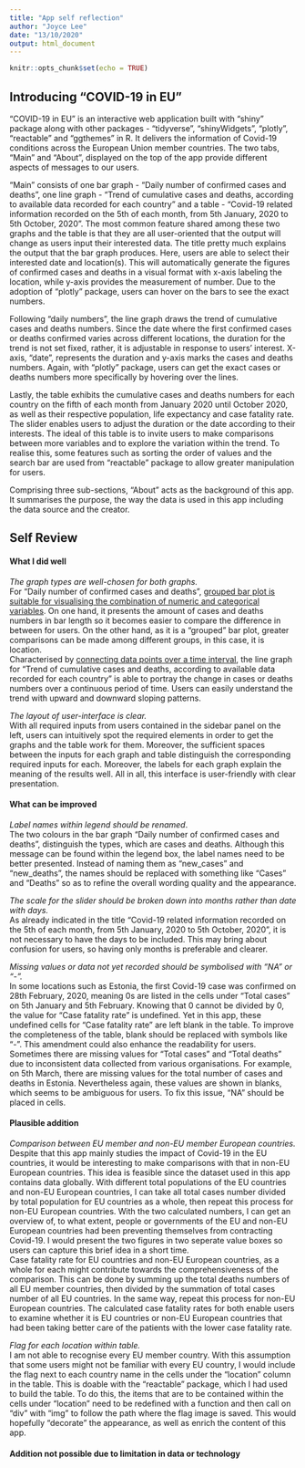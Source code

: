 ```yaml
---
title: "App self reflection"
author: "Joyce Lee"
date: "13/10/2020"
output: html_document
---
```


```r
knitr::opts_chunk$set(echo = TRUE)
```

## Introducing "COVID-19 in EU"
“COVID-19 in EU” is an interactive web application built with “shiny” package along with other packages - “tidyverse”, “shinyWidgets”, “plotly”, “reactable” and “ggthemes” in R. It delivers the information of Covid-19 conditions across the European Union member countries. The two tabs, “Main” and “About”, displayed on the top of the app provide different aspects of messages to our users.

<p>“Main” consists of one bar graph - “Daily number of confirmed cases and deaths”, one line graph - “Trend of cumulative cases and deaths, according to available data recorded for each country” and a table - “Covid-19 related information recorded on the 5th of each month, from 5th January, 2020 to 5th October, 2020”. The most common feature shared among these two graphs and the table is that they are all user-oriented that the output will change as users input their interested data.
The title pretty much explains the output that the bar graph produces. Here, users are able to select their interested date and location(s). This will automatically generate the figures of confirmed cases and deaths in a visual format with x-axis labeling the location, while y-axis provides the measurement of number. Due to the adoption of “plotly” package, users can hover on the bars to see the exact numbers.

<p>Following “daily numbers”, the line graph draws the trend of cumulative cases and deaths numbers. Since the date where the first confirmed cases or deaths confirmed varies across different locations, the duration for the trend is not set fixed, rather, it is adjustable in response to users’ interest. X-axis, “date”, represents the duration and y-axis marks the cases and deaths numbers. Again, with “plotly” package, users can get the exact cases or deaths numbers more specifically by hovering over the lines.

<p>Lastly, the table exhibits the cumulative cases and deaths numbers for each country on the fifth of each month from January 2020 until October 2020, as well as their respective population, life expectancy and case fatality rate. The slider enables users to adjust the duration or the date according to their interests. The ideal of this table is to invite users to make comparisons between more variables and to explore the variation within the trend. To realise this, some features such as sorting the order of values and the search bar are used from “reactable” package to allow greater manipulation for users.

<p>Comprising three sub-sections, “About” acts as the background of this app. It summarises the purpose, the way the data is used in this app including the data source and the creator.

## Self Review
<h4>What I did well</h4>
*The graph types are well-chosen for both graphs.*<br> 
For “Daily number of confirmed cases and deaths”, [grouped bar plot is suitable for visualising the combination of numeric and categorical variables](https://rkabacoff.github.io/datavis/Bivariate.html#bar-chart-on-summary-statistics). On one hand, it presents the amount of cases and deaths numbers in bar length so it becomes easier to compare the difference in between for users. On the other hand, as it is a “grouped” bar plot, greater comparisons can be made among different groups, in this case, it is location.<br>
Characterised by [connecting data points over a time interval](https://www.investopedia.com/terms/l/line-graph.asp), the line graph for “Trend of cumulative cases and deaths, according to available data recorded for each country” is able to portray the change in cases or deaths numbers over a continuous period of time. Users can easily understand the trend with upward and downward sloping patterns.
<p>*The layout of user-interface is clear.*
<br>With all required inputs from users contained in the sidebar panel on the left, users can intuitively spot the required elements in order to get the graphs and the table work for them. Moreover, the sufficient spaces between the inputs for each graph and table distinguish the corresponding required inputs for each. Moreover, the labels for each graph explain the meaning of the results well. All in all, this interface is user-friendly with clear presentation.



<h4>What can be improved</h4>
*Label names within legend should be renamed*.<br>
The two colours in the bar graph “Daily number of confirmed cases and deaths”, distinguish the types, which are cases and deaths. Although this message can be found within the legend box, the label names need to be better presented. Instead of naming them as “new_cases” and “new_deaths”, the names should be replaced with something like “Cases” and “Deaths” so as to refine the overall wording quality and the appearance. 

<p>*The scale for the slider should be broken down into months rather than date with days.*
<br>As already indicated in the title “Covid-19 related information recorded on the 5th of each month, from 5th January, 2020 to 5th October, 2020”, it is not necessary to have the days to be included. This may bring about confusion for users, so having only months is preferable and clearer. 

<p>*Missing values or data not yet recorded should be symbolised with “NA” or “-”.*
<br>In some locations such as Estonia, the first Covid-19 case was confirmed on 28th February, 2020, meaning 0s are listed in the cells under “Total cases” on 5th January and 5th February.  Knowing that 0 cannot be divided by 0, the value for “Case fatality rate” is undefined. Yet in this app, these undefined cells for “Case fatality rate” are left blank in the table. To improve the completeness of the table, blank should be replaced with symbols like “-”. This amendment could also enhance the readability for users. 
<br>Sometimes there are missing values for “Total cases” and “Total deaths” due to inconsistent data collected from various organisations. For example, on 5th March, there are missing values for the total number of cases and deaths in Estonia. Nevertheless again, these values are shown in blanks, which seems to be ambiguous for users. To fix this issue, “NA” should be placed in cells.



<h4>Plausible addition</h4>
*Comparison between EU member and non-EU member European countries.*
<br>Despite that this app mainly studies the impact of Covid-19 in the EU countries, it would be interesting to make comparisons with that in non-EU European countries. This idea is feasible since the dataset used in this app contains data globally. With different total populations of the EU countries and non-EU European countries, I can take all total cases number divided by total population for EU countries as a whole, then repeat this process for non-EU European countries. With the two calculated numbers, I can get an overview of, to what extent, people or governments of the EU and non-EU European countries had been preventing themselves from contracting Covid-19. I would present the two figures in two seperate value boxes so users can capture this brief idea in a short time.
<br>Case fatality rate for EU countries and non-EU European countries, as a whole for each might contribute towards the comprehensiveness of the comparison. This can be done by summing up the total deaths numbers of all EU member countries, then divided by the summation of total cases number of all EU countries. In the same way, repeat this process for non-EU European countries. The calculated case fatality rates for both enable users to examine whether it is EU countries or non-EU European countries that had been taking better care of the patients with the lower case fatality rate.

*Flag for each location within table.*
<br>I am not able to recognise every EU member country. With this assumption that some users might not be familiar with every EU country, I would include the flag next to each country name in the cells under the “location” column in the table. This is doable with the “reactable” package, which I had used to build the table. To do this, the items that are to be contained within the cells under “location” need to be redefined with a function and then call on “div” with “img” to follow the path where the flag image is saved. This would hopefully “decorate” the appearance, as well as enrich the content of this app.


<h4>Addition not possible due to limitation in data or technology